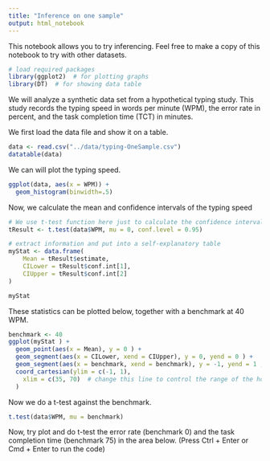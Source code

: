 ```yaml
---
title: "Inference on one sample"
output: html_notebook
---
```


This notebook allows you to try inferencing. Feel free to make a copy of this notebook to try with other datasets.

```r
# load required packages
library(ggplot2)  # for plotting graphs
library(DT)  # for showing data table
```

We will analyze a synthetic data set from a hypothetical typing study. This study records the typing speed in words per minute (WPM), the error rate in percent, and the task completion time (TCT) in minutes.

We first load the data file and show it on a table.

```r
data <- read.csv("../data/typing-OneSample.csv")
datatable(data)
```

We can will plot the typing speed.

```r
ggplot(data, aes(x = WPM)) +
  geom_histogram(binwidth=.5)
```

Now, we calculate the mean and confidence intervals of the typing speed

```r
# We use t-test function here just to calculate the confidence interval (There's a proper model formula implemented in t-test that make it easy.) We don't care about the t-test results here.
tResult <- t.test(data$WPM, mu = 0, conf.level = 0.95)

# extract information and put into a self-explanatory table
myStat <- data.frame(
	Mean = tResult$estimate, 
	CILower = tResult$conf.int[1], 
	CIUpper = tResult$conf.int[2]
)

myStat
```

These statistics can be plotted below, together with a benchmark at 40 WPM.

```r
benchmark <- 40
ggplot(myStat ) +
  geom_point(aes(x = Mean), y = 0 ) + 
  geom_segment(aes(x = CILower, xend = CIUpper), y = 0, yend = 0 ) +
  geom_segment(aes(x = benchmark, xend = benchmark), y = -1, yend = 1 , colour = "lightgreen") +
  coord_cartesian(ylim = c(-1, 1),
    xlim = c(35, 70)  # change this line to control the range of the horizontal axis
  )
```

Now we do a t-test against the benchmark.

```r
t.test(data$WPM, mu = benchmark)
```

Now, try plot and do t-test the error rate (benchmark 0) and the task completion time (benchmark 75) in the area below. (Press Ctrl + Enter or Cmd + Enter to run the code)

```r

```